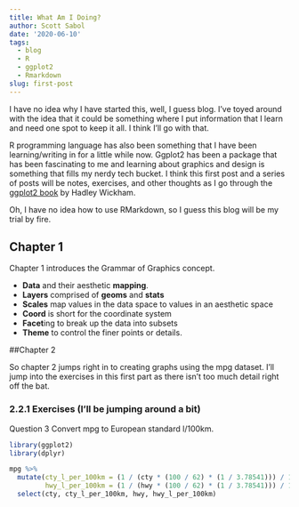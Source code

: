 ```yaml
---
title: What Am I Doing?
author: Scott Sabol
date: '2020-06-10'
tags:
  - blog
  - R
  - ggplot2
  - Rmarkdown
slug: first-post
---
```


I have no idea why I have started this, well, I guess blog.  I've toyed around with the idea that it could be something where I put information that I learn and need one spot to keep it all.  I think I'll go with that.  

R programming language has also been something that I have been learning/writing in for a little while now.  Ggplot2 has been a package that has been fascinating to me and learning about graphics and design is something that fills my nerdy tech bucket.  I think this first post and a series of posts will be notes, exercises, and other thoughts as I go through the [ggplot2 book](https://ggplot2-book.org/) by Hadley Wickham.

Oh, I have no idea how to use RMarkdown, so I guess this blog will be my trial by fire.  

## Chapter 1

Chapter 1 introduces the Grammar of Graphics concept.

* **Data** and their aesthetic **mapping**.
* **Layers** comprised of **geoms** and **stats**
* **Scales** map values in the data space to values in an aesthetic space
* **Coord** is short for the coordinate system
* **Facet**ing to break up the data into subsets
* **Theme** to control the finer points or details.

##Chapter 2

So chapter 2 jumps right in to creating graphs using the mpg dataset.  I'll jump into the exercises in this first part as there isn't too much detail right off the bat.

### 2.2.1 Exercises (I'll be jumping around a bit)

Question 3
Convert mpg to European standard l/100km.
```r
library(ggplot2)
library(dplyr)
```
```r
mpg %>% 
  mutate(cty_l_per_100km = (1 / (cty * (100 / 62) * (1 / 3.78541))) / 100,
         hwy_l_per_100km = (1 / (hwy * (100 / 62) * (1 / 3.78541))) / 100) %>% 
  select(cty, cty_l_per_100km, hwy, hwy_l_per_100km)

```




